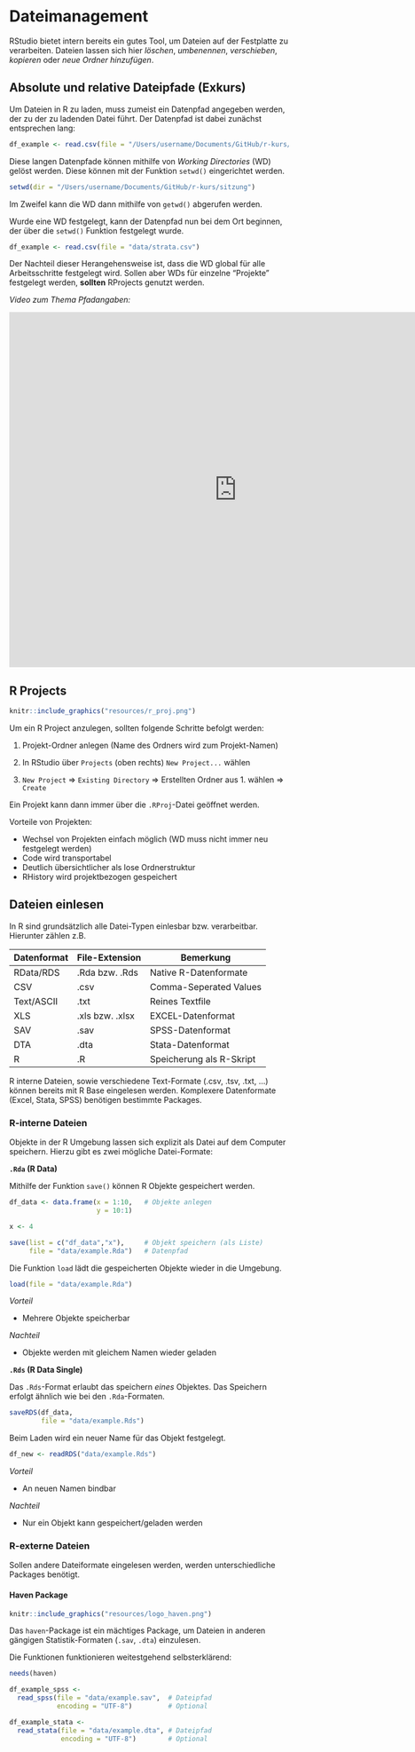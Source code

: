 # Dateimanagement

RStudio bietet intern bereits ein gutes Tool, um Dateien auf der Festplatte zu verarbeiten. Dateien lassen sich hier *löschen*, *umbenennen*, *verschieben*, *kopieren* oder *neue Ordner hinzufügen*.

## Absolute und relative Dateipfade (Exkurs)

Um Dateien in R zu laden, muss zumeist ein Datenpfad angegeben werden, der zu der zu ladenden Datei führt. Der Datenpfad ist dabei zunächst entsprechen lang:

```r
df_example <- read.csv(file = "/Users/username/Documents/GitHub/r-kurs/sitzung/data/strata.csv")
```

Diese langen Datenpfade können mithilfe von *Working Directories* (WD) gelöst werden. Diese können mit der Funktion `setwd()` eingerichtet werden.

```r
setwd(dir = "/Users/username/Documents/GitHub/r-kurs/sitzung")
```

Im Zweifel kann die WD dann mithilfe von `getwd()` abgerufen werden.

Wurde eine WD festgelegt, kann der Datenpfad nun bei dem Ort beginnen, der über die `setwd()` Funktion festgelegt wurde.

```r
df_example <- read.csv(file = "data/strata.csv")
```

Der Nachteil dieser Herangehensweise ist, dass die WD global für alle Arbeitsschritte festgelegt wird. Sollen aber WDs für einzelne "Projekte" festgelegt werden, **sollten** RProjects genutzt werden.


*Video zum Thema Pfadangaben:*

![](https://videocampus.urz.uni-leipzig.de/paella/ui/watch.html?id=5c6f7375-c590-4156-931f-a58eb8bc7dc1){width="820" height="640"}

## R Projects

```r
knitr::include_graphics("resources/r_proj.png")
```

Um ein R Project anzulegen, sollten folgende Schritte befolgt werden:

1. Projekt-Ordner anlegen (Name des Ordners wird zum Projekt-Namen)

2. In RStudio über `Projects` (oben rechts) `New Project...` wählen

3. `New Project` $\Rightarrow$ `Existing Directory` $\Rightarrow$ Erstellten Ordner aus 1. wählen $\Rightarrow$ `Create`

Ein Projekt kann dann immer über die `.RProj`-Datei geöffnet werden.

Vorteile von Projekten:

- Wechsel von Projekten einfach möglich (WD muss nicht immer neu festgelegt werden)
- Code wird transportabel
- Deutlich übersichtlicher als lose Ordnerstruktur
- RHistory wird projektbezogen gespeichert

## Dateien einlesen

In R sind grundsätzlich alle Datei-Typen einlesbar bzw. verarbeitbar. Hierunter zählen z.B.

Datenformat | File-Extension    | Bemerkung
----------- | --------------    | --------
 RData/RDS  | .Rda bzw. .Rds    | Native R-Datenformate
 CSV        | .csv              | Comma-Seperated Values
 Text/ASCII | .txt              | Reines Textfile
 XLS        | .xls bzw. .xlsx   | EXCEL-Datenformat
 SAV        | .sav              | SPSS-Datenformat
 DTA        | .dta              | Stata-Datenformat
 R          | .R                | Speicherung als R-Skript
 
R interne Dateien, sowie verschiedene Text-Formate (.csv, .tsv, .txt, ...) können bereits mit R Base eingelesen werden. Komplexere Datenformate (Excel, Stata, SPSS) benötigen bestimmte Packages.

### R-interne Dateien

Objekte in der R Umgebung lassen sich explizit als Datei auf dem Computer speichern. 
Hierzu gibt es zwei mögliche Datei-Formate:

**`.Rda` (R Data)**

Mithilfe der Funktion `save()` können R Objekte gespeichert werden.

```r
df_data <- data.frame(x = 1:10,   # Objekte anlegen
                      y = 10:1)

x <- 4

save(list = c("df_data","x"),     # Objekt speichern (als Liste)
     file = "data/example.Rda")   # Datenpfad
```

Die Funktion `load` lädt die gespeicherten Objekte wieder in die Umgebung.

```r
load(file = "data/example.Rda")
```

*Vorteil*

- Mehrere Objekte speicherbar

*Nachteil*

- Objekte werden mit gleichem Namen wieder geladen

**`.Rds` (R Data Single)**

Das `.Rds`-Format erlaubt das speichern *eines* Objektes. Das Speichern erfolgt
ähnlich wie bei den `.Rda`-Formaten.

```r
saveRDS(df_data,
        file = "data/example.Rds")
```

Beim Laden wird ein neuer Name für das Objekt festgelegt.

```r
df_new <- readRDS("data/example.Rds")
```

*Vorteil*

- An neuen Namen bindbar

*Nachteil*

- Nur ein Objekt kann gespeichert/geladen werden
 
### R-externe Dateien

Sollen andere Dateiformate eingelesen werden, werden unterschiedliche Packages benötigt.

#### Haven Package

```r
knitr::include_graphics("resources/logo_haven.png")
```

Das `haven`-Package ist ein mächtiges Package, um Dateien in anderen gängigen 
Statistik-Formaten (`.sav`, `.dta`) einzulesen.

Die Funktionen funktionieren weitestgehend selbsterklärend:

```r
needs(haven)

df_example_spss <- 
  read_spss(file = "data/example.sav",  # Dateipfad
            encoding = "UTF-8")         # Optional

df_example_stata <- 
  read_stata(file = "data/example.dta", # Dateipfad
             encoding = "UTF-8")        # Optional
```







